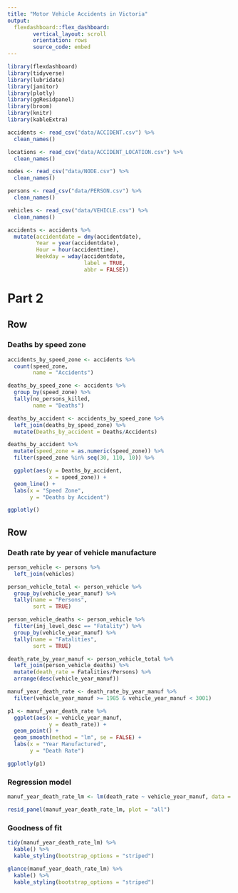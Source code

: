 ```yaml
---
title: "Motor Vehicle Accidents in Victoria"
output: 
  flexdashboard::flex_dashboard:
        vertical_layout: scroll
        orientation: rows
        source_code: embed
---
```


```r
library(flexdashboard)
library(tidyverse)
library(lubridate)
library(janitor)
library(plotly)
library(ggResidpanel)
library(broom)
library(knitr)
library(kableExtra)
```

```r
accidents <- read_csv("data/ACCIDENT.csv") %>%
  clean_names()

locations <- read_csv("data/ACCIDENT_LOCATION.csv") %>%
  clean_names()

nodes <- read_csv("data/NODE.csv") %>%
  clean_names()

persons <- read_csv("data/PERSON.csv") %>%
  clean_names()

vehicles <- read_csv("data/VEHICLE.csv") %>%
  clean_names()
```

```r
accidents <- accidents %>%
  mutate(accidentdate = dmy(accidentdate),
         Year = year(accidentdate),
         Hour = hour(accidenttime),
         Weekday = wday(accidentdate, 
                        label = TRUE,
                        abbr = FALSE))
```

Part 2 {data-icon="fa-battery-half"}
===================================== 

Row {.tabset data-height=500}
------------

### **Deaths by speed zone**

```r
accidents_by_speed_zone <- accidents %>%
  count(speed_zone,
        name = "Accidents")
```

```r
deaths_by_speed_zone <- accidents %>%
  group_by(speed_zone) %>%  
  tally(no_persons_killed,
        name = "Deaths")
```

```r
deaths_by_accident <- accidents_by_speed_zone %>%
  left_join(deaths_by_speed_zone) %>%
  mutate(Deaths_by_accident = Deaths/Accidents)
```

```r
deaths_by_accident %>%
  mutate(speed_zone = as.numeric(speed_zone)) %>%
  filter(speed_zone %in% seq(30, 110, 10)) %>% 

  ggplot(aes(y = Deaths_by_accident, 
             x = speed_zone)) + 
  geom_line() +
  labs(x = "Speed Zone",
       y = "Deaths by Accident")

ggplotly()
```

Row {.tabset data-height=500}
------------
### **Death rate by year of vehicle manufacture**

```r
person_vehicle <- persons %>%
  left_join(vehicles)
```

```r
person_vehicle_total <- person_vehicle %>%
  group_by(vehicle_year_manuf) %>%
  tally(name = "Persons",
        sort = TRUE)

person_vehicle_deaths <- person_vehicle %>%
  filter(inj_level_desc == "Fatality") %>%
  group_by(vehicle_year_manuf) %>%
  tally(name = "Fatalities",
        sort = TRUE)
```

```r
death_rate_by_year_manuf <- person_vehicle_total %>%
  left_join(person_vehicle_deaths) %>%
  mutate(death_rate = Fatalities/Persons) %>%
  arrange(desc(vehicle_year_manuf))
```

```r
manuf_year_death_rate <- death_rate_by_year_manuf %>%
  filter(vehicle_year_manuf >= 1985 & vehicle_year_manuf < 3001)

p1 <- manuf_year_death_rate %>%
  ggplot(aes(x = vehicle_year_manuf, 
             y = death_rate)) +
  geom_point() +
  geom_smooth(method = "lm", se = FALSE) +
  labs(x = "Year Manufactured",
       y = "Death Rate")

ggplotly(p1)
```

### **Regression model**

```r
manuf_year_death_rate_lm <- lm(death_rate ~ vehicle_year_manuf, data = manuf_year_death_rate)

resid_panel(manuf_year_death_rate_lm, plot = "all")

```

### **Goodness of fit**

```r
tidy(manuf_year_death_rate_lm) %>% 
  kable() %>% 
  kable_styling(bootstrap_options = "striped")

glance(manuf_year_death_rate_lm) %>% 
  kable() %>% 
  kable_styling(bootstrap_options = "striped")
```
